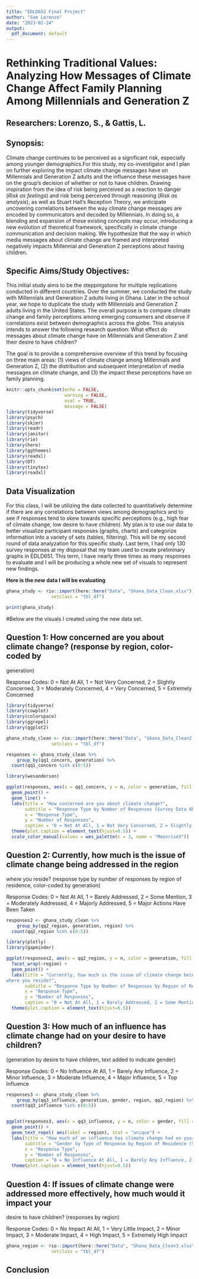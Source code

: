 ```yaml
---
title: "EDLD652 Final Project"
author: "Sam Lorenzo"
date: "2023-02-24"
output:
  pdf_document: default
---
```


# **Rethinking Traditional Values: Analyzing How Messages of Climate Change Affect Family Planning Among Millennials and Generation Z**

## Researchers: Lorenzo, S., & Gattis, L. 

## **Synopsis:**

Climate change continues to be perceived as a significant risk, especially 
among younger demographics.For this study, my co-investigator and I plan on 
further exploring the impact climate change messages have on Millennials and 
Generation Z adults and the influence these messages have on the group’s 
decision of whether or not to have children. Drawing inspiration from the idea 
of risk being perceived as a reaction to danger (*Risk as feelings*) and risk 
being perceived through reasoning (*Risk as analysis*), as well as Stuart Hall’s 
Reception Theory, we anticipate uncovering correlations between the way climate 
change messages are encoded by communicators and decoded by Millennials. In 
doing so, a blending and expansion of these existing concepts may occur, 
introducing a new evolution of theoretical framework, specifically in climate 
change communication and decision making. We hypothesize that the way in which 
media messages about climate change are framed and interpreted negatively 
impacts Millennial and Generation Z perceptions about having children.

## **Specific Aims/Study Objectives:**

This initial study aims to be the steppingstone for multiple replications conducted in different
countries. Over the summer, we conducted the study with Millennials and Generation Z adults living
in Ghana. Later in the school year, we hope to duplicate the study with Millennials and Generation Z
adults living in the United States. The overall purpose is to compare climate change and family
perceptions among emerging consumers and observe if correlations exist between demographics
across the globe. This analysis intends to answer the following research question: What effect do
messages about climate change have on Millennials and Generation Z and their desire to have
children?

The goal is to provide a comprehensive overview of this trend by focusing on three main
areas: (1) views of climate change among Millennials and Generation Z, (2) the distribution and
subsequent interpretation of media messages on climate change, and (3) the impact these perceptions
have on family planning.

```r
knitr::opts_chunk$set(echo = FALSE, 
                      warning = FALSE,
                      eval = TRUE,
                      message = FALSE)
library(tidyverse)
library(psych)
library(skimr)
library(readr)
library(janitor)
library(rio)
library(here)
library(ggthemes)
library(readxl)
library(DT)
library(tinytex)
library(readxl)

```

## **Data Visualization** 

For this class, I will be utilizing the data collected to quantitatively determine if there are any
correlations between views among demographics and to see if responses tend to skew towards
specific perceptions (e.g., high fear of climate change, low desire to have children). My plan is to use
our data to better visualize participant responses (graphs, charts) and categorize information into a
variety of sets (tables, filtering). This will be my second round of data analyzation for this specific
study. Last term, I had only 130 survey responses at my disposal that my team used to create
preliminary graphs in EDLD651. This term, I have nearly three times as many responses to evaluate and I will
be producing a whole new set of visuals to represent new findings.

**Here is the new data I will be evaluating**

```r

ghana_study <- rio::import(here::here("Data", "Ghana_Data_Clean.xlsx"),
                 setclass = "tbl_df")

print(ghana_study)

```

#Below are the visuals I created using the new data set.

## Question 1: How concerned are you about climate change? (response by region, color-coded by
generation) 

Response Codes:
0 = Not At All, 
1 = Not Very Concerned, 
2 = Slightly Concerned, 
3 = Moderately Concerned, 
4 = Very Concerned, 
5 = Extremely Concerned

```r

library(tidyverse)
library(cowplot)
library(colorspace)
library(ggrepel)
library(ggplot2)

ghana_study_clean <- rio::import(here::here("Data", "Ghana_Data_Clean2.xlsx"),
                 setclass = "tbl_df")

responses <- ghana_study_clean %>% 
    group_by(qq1_concern, generation) %>% 
  count(qq1_concern %in% c(0:5))

library(wesanderson)

ggplot(responses, aes(x = qq1_concern, y = n, color = generation, fill = generation)) +
  geom_point() +
  geom_line() +
  labs(title = "How concerned are you about climate change?",
       subtitle = "Response Type by Number of Responses (Survey Data Obtained in Ghana, West Africa)",
       x = "Response Type",
       y = "Number of Responses",
       caption = "0 = Not At All, 1 = Not Very Concerned, 2 = Slightly Concerned, 3 = Moderately Concerned, 4 = Very Concerned, 5 = Extremely Concerned") +
  theme(plot.caption = element_text(hjust=0.5)) +
  scale_color_manual(values = wes_palette(n = 3, name = "Moonrise3"))


```

## Question 2: Currently, how much is the issue of climate change being addressed in the region
where you reside? (response type by number of responses by region of residence, color-coded by generation)

Response Codes:
0 = Not At All, 
1 = Barely Addressed, 
2 = Some Mention, 
3 = Moderately Addressed, 
4 = Majorly Addressed, 
5 = Major Actions Have Been Taken

```r

responses2 <- ghana_study_clean %>% 
    group_by(qq2_region, generation, region) %>% 
  count(qq2_region %in% c(0:5))

library(plotly)
library(gapminder)

ggplot(responses2, aes(x = qq2_region, y = n, color = generation, fill = generation)) +
  facet_wrap(~region) +
  geom_point() +
  labs(title = "Currently, how much is the issue of climate change being addressed in the region
where you reside?",
       subtitle = "Response Type by Number of Responses by Region of Residence (Survey Data Obtained in Ghana, West Africa)",
       x = "Response Type",
       y = "Number of Responses",
       caption = "0 = Not At All, 1 = Barely Addressed, 2 = Some Mention, 3 = Moderately Addressed, 4 = Majorly Addressed, 5 = Major Actions Have Been Taken") +
  theme(plot.caption = element_text(hjust=0.5)) 


```

## Question 3: How much of an influence has climate change had on your desire to have children?
(generation by desire to have children, text added to indicate gender)

Response Codes:
0 = No Influence At All, 
1 = Barely Any Influence, 
2 = Minor Influence, 
3 = Moderate Influence, 
4 = Major Influence, 
5 = Top Influence

```r

responses3 <- ghana_study_clean %>% 
    group_by(qq3_influence, generation, gender, region, qq2_region) %>% 
  count(qq3_influence %in% c(0:5))


ggplot(responses3, aes(x = qq3_influence, y = n, color = gender, fill = gender)) +
  geom_point() +
  geom_text_repel( aes(label = region), stat = "unique") +
  labs(title = "How much of an influence has climate change had on your desire to have children?",
       subtitle = "Gender by Type of Response by Region of Residence (Survey Data Obtained in Ghana, West Africa)",
       x = "Response Type",
       y = "Number of Responses",
       caption = "0 = No Influence At All, 1 = Barely Any Influence, 2 = Minor Influence, 3 = Moderate Influence, 4 = Major Influence, 5 = Top Influence") +
  theme(plot.caption = element_text(hjust=0.5))

```

## Question 4: If issues of climate change were addressed more effectively, how much would it impact your
desire to have children? (responses by region)

Response Codes:
0 = No Impact At All, 
1 = Very Little Impact, 
2 = Minor Impact, 
3 = Moderate Impact, 
4 = High Impact, 
5 = Extremely High Impact

```r

ghana_region <- rio::import(here::here("Data", "Ghana_Data_Clean3.xlsx"),
                 setclass = "tbl_df")

```

## **Conclusion** 

